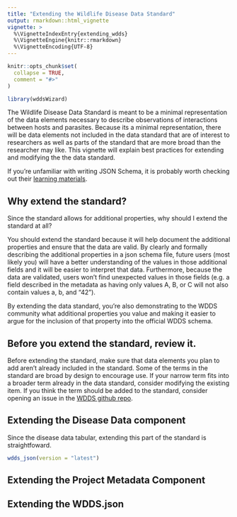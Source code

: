 ```yaml
---
title: "Extending the Wildlife Disease Data Standard"
output: rmarkdown::html_vignette
vignette: >
  %\VignetteIndexEntry{extending_wdds}
  %\VignetteEngine{knitr::rmarkdown}
  %\VignetteEncoding{UTF-8}
---
```


```r
knitr::opts_chunk$set(
  collapse = TRUE,
  comment = "#>"
)
```

```r
library(wddsWizard)
```


The Wildlife Disease Data Standard is meant to be a minimal representation of the data elements necessary to describe observations of interactions between hosts and parasites.
Because its a minimal representation, there will be data elements not included in the data standard that are of interest to researchers as well as parts of the standard that are more broad than the researcher may like.
This vignette will explain best practices for extending and modifying the the data standard. 

If you're unfamiliar with writing JSON Schema, it is probably worth checking out their [learning materials](https://tour.json-schema.org/). 

## Why extend the standard?

Since the standard allows for additional properties, why should I extend the standard at all? 

You should extend the standard because it will help document the additional properties and ensure that the data are valid. 
By clearly and formally describing the additional properties in a json schema file, future users (most likely you) will have a better understanding of the values in those additional fields and it will be easier to interpret that data. 
Furthermore, because the data are validated, users won't find unexpected values in those fields (e.g. a field described in the metadata as having only values A, B, or C will not also contain values a, b, and "42"). 

By extending the data standard, you're also demonstrating to the WDDS community what additional properties you value and making it easier to argue for the inclusion of that property into the official WDDS schema.


## Before you extend the standard, review it.

Before  extending the standard, make sure that data elements you plan to add aren't already included in the standard. 
Some of the terms in the standard are broad by design to encourage use. 
If your narrow term fits into a broader term already in the data standard, consider modifying the existing item.
If you think the term should be added to the standard, consider opening an issue in the [WDDS github repo](https://github.com/viralemergence/wdds/issues/new/choose).

## Extending the Disease Data component

Since the disease data tabular, extending this part of the standard is straightfoward. 

```r
wdds_json(version = "latest")

```


## Extending the Project Metadata Component

## Extending the WDDS.json








